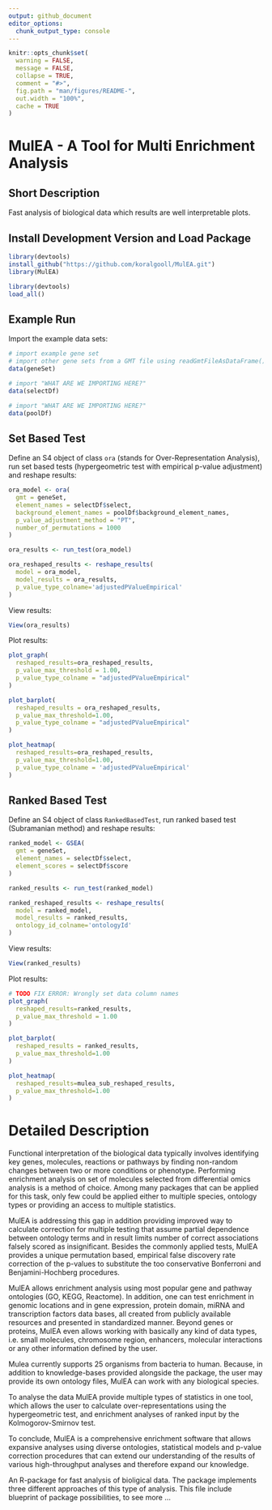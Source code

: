 ```yaml
---
output: github_document
editor_options: 
  chunk_output_type: console
---
```

<!-- README.md is generated from README.Rmd. Please edit that file -->

```r
knitr::opts_chunk$set(
  warning = FALSE, 
  message = FALSE,
  collapse = TRUE,
  comment = "#>",
  fig.path = "man/figures/README-",
  out.width = "100%",
  cache = TRUE
)
```

# MulEA - A Tool for Multi Enrichment Analysis

## Short Description
Fast analysis of biological data which results are well interpretable plots. 

## Install Development Version and Load Package

```r
library(devtools)
install_github("https://github.com/koralgooll/MulEA.git")
library(MulEA)
```

```r
library(devtools)
load_all()
```

## Example Run

Import the example data sets:

```r
# import example gene set
# import other gene sets from a GMT file using readGmtFileAsDataFrame()
data(geneSet) 

# import "WHAT ARE WE IMPORTING HERE?"
data(selectDf)

# import "WHAT ARE WE IMPORTING HERE?"
data(poolDf)
```

## Set Based Test

Define an S4 object of class `ora` (stands for Over-Representation Analysis), run set based tests (hypergeometric test with empirical p-value adjustment) and reshape results:

```r
ora_model <- ora(
  gmt = geneSet,
  element_names = selectDf$select, 
  background_element_names = poolDf$background_element_names,
  p_value_adjustment_method = "PT",
  number_of_permutations = 1000
)

ora_results <- run_test(ora_model)

ora_reshaped_results <- reshape_results(
  model = ora_model, 
  model_results = ora_results, 
  p_value_type_colname='adjustedPValueEmpirical'
)
```

View results:

```r
View(ora_results)
```

Plot results:

```r
plot_graph(
  reshaped_results=ora_reshaped_results,
  p_value_max_threshold = 1.00,
  p_value_type_colname = "adjustedPValueEmpirical"
)
```
   
```r
plot_barplot(
  reshaped_results = ora_reshaped_results,
  p_value_max_threshold=1.00,
  p_value_type_colname = "adjustedPValueEmpirical"
)
```

```r
plot_heatmap(
  reshaped_results=ora_reshaped_results,
  p_value_max_threshold=1.00,
  p_value_type_colname = 'adjustedPValueEmpirical'
)
```

## Ranked Based Test

Define an S4 object of class `RankedBasedTest`, run ranked based test (Subramanian method) and reshape results:

```r
ranked_model <- GSEA(
  gmt = geneSet,
  element_names = selectDf$select,
  element_scores = selectDf$score
)

ranked_results <- run_test(ranked_model)

ranked_reshaped_results <- reshape_results(
  model = ranked_model, 
  model_results = ranked_results, 
  ontology_id_colname='ontologyId'
)
```

View results:

```r
View(ranked_results)
```

Plot results:

```r
# TODO FIX ERROR: Wrongly set data column names
plot_graph(
  reshaped_results=ranked_results,
  p_value_max_threshold = 1.00
)

plot_barplot(
  reshaped_results = ranked_results,
  p_value_max_threshold=1.00
)

plot_heatmap(
  reshaped_results=mulea_sub_reshaped_results,
  p_value_max_threshold=1.00
)
```

# Detailed Description

Functional interpretation of the biological data typically involves identifying key genes, molecules, reactions or pathways by finding non-random changes between two or more conditions or phenotype. Performing enrichment analysis on set of molecules selected from  differential omics analysis is a method of choice. Among many packages that can be applied for this task, only few could be applied either to multiple species, ontology types or providing an access to multiple statistics.

MulEA is addressing this gap in addition providing improved way to calculate correction for multiple testing that assume partial dependence between ontology terms and in result limits number of correct associations falsely scored as insignificant. Besides the commonly applied tests, MulEA provides a unique permutation based, empirical false discovery rate correction of the p-values to substitute the too conservative Bonferroni and Benjamini-Hochberg procedures.

MulEA allows enrichment analysis using most popular gene and pathway ontologies (GO, KEGG, Reactome). In addition, one can test enrichment in genomic locations and in gene expression, protein domain, miRNA and transcription factors data bases, all created from publicly available resources and presented in standardized manner. Beyond genes or proteins, MulEA even allows working with basically any kind of data types, i.e. small molecules, chromosome region, enhancers, molecular interactions or any other information defined by the user.

Mulea currently supports 25 organisms from bacteria to human. Because, in addition to knowledge-bases provided alongside the package, the user may provide its own ontology files, MulEA can work with any biological species.

To analyse the data MulEA provide multiple types of statistics in one tool, which allows the user to calculate over-representations using the hypergeometric test, and enrichment analyses of ranked input by the Kolmogorov-Smirnov test.
                   
To conclude, MulEA is a comprehensive enrichment software that allows expansive analyses using diverse ontologies, statistical models and p-value correction procedures that can extend our understanding of the results of various high-throughput analyses and therefore expand our knowledge.

An R-package for fast analysis of bioligical data. The package implements three different approaches of this type of analysis. This file include blueprint of package possibilities, to see more ... 
